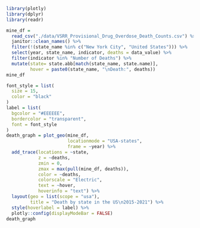 ```r
library(plotly)
library(dplyr)
library(readr)
```
```r
mine_df = 
  read_csv("./data/VSRR_Provisional_Drug_Overdose_Death_Counts.csv") %>% 
  janitor::clean_names() %>%
  filter(!(state_name %in% c("New York City", "United States"))) %>% 
  select(year, state_name, indicator, deaths = data_value) %>% 
  filter(indicator %in% "Number of Deaths") %>% 
  mutate(state= state.abb[match(state_name, state.name)],
         hover = paste0(state_name, "\nDeath:", deaths))
mine_df
```
```r
font_style = list(
  size = 15, 
  color = "black"
)
label = list(
  bgcolor = "#EEEEEE",
  bordercolor = "transparent",
  font = font_style
)
death_graph = plot_geo(mine_df, 
                       locationmode = "USA-states",
                       frame = ~year) %>% 
  add_trace(locations = ~state,
            z = ~deaths,
            zmin = 0,
            zmax = max(pull(mine_df, deaths)),
            color = ~deaths,
            colorscale = "Electric",
            text = ~hover,
            hoverinfo = "text") %>% 
  layout(geo = list(scope = "usa"),
         title = "Death by state in the US\n2015-2021") %>% 
  style(hoverlabel = label) %>% 
  plotly::config(displayModeBar = FALSE)
death_graph
```


